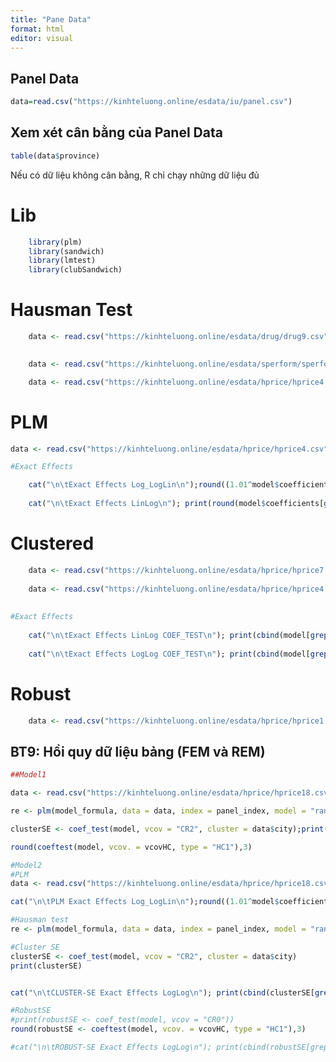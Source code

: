 ```yaml
---
title: "Pane Data"
format: html
editor: visual
---
```


## Panel Data

```r
data=read.csv("https://kinhteluong.online/esdata/iu/panel.csv")
```

## Xem xét cân bằng của Panel Data

```r
table(data$province)
```

Nếu có dữ liệu không cân bằng, R chỉ chạy những dữ liệu đủ

# Lib

```r
    library(plm)
    library(sandwich)
    library(lmtest)
    library(clubSandwich)
```

# Hausman Test

```r

    data <- read.csv("https://kinhteluong.online/esdata/drug/drug9.csv");model_formula <- log(drugusers) ~ landprice + log(unempl) + log(pcgdp) + urbanize + countryborder + selfempl + industry;panel_index <- c("commune","year");re <- plm(model_formula, data = data, index = panel_index, model = "random");fe <- plm(model_formula, data = data, index = panel_index, model = "within"); phtest(fe,re)
  
```

```r
    data <- read.csv("https://kinhteluong.online/esdata/sperform/sperform3.csv");model_formula <- log(GPA) ~ log(socialtime) + studytime + log(attendance) + work + library + campus + offcampus;panel_index <- c("student","year");re <- plm(model_formula, data = data, index = panel_index, model = "random");fe <- plm(model_formula, data = data, index = panel_index, model = "within"); phtest(fe,re)
```

```r
    data <- read.csv("https://kinhteluong.online/esdata/hprice/hprice4.csv");model_formula <- log(hprice) ~ log(pcgdp) + log(interest) + unempl + policy + project + selfempl + industry;panel_index <- c("city","year");re <- plm(model_formula, data = data, index = panel_index, model = "random");fe <- plm(model_formula, data = data, index = panel_index, model = "within"); phtest(fe,re)
```

# PLM

```r
data <- read.csv("https://kinhteluong.online/esdata/hprice/hprice4.csv");    model_formula <- log(hprice) ~ pcgdp + interest + unempl + policy + project + selfempl + industry;panel_index <- c("city","year"); model <- plm(model_formula, data = data, index = panel_index, model = "within"); summary(model)

#Exact Effects

    cat("\n\tExact Effects Log_LogLin\n");round((1.01^model$coefficients[grepl("log", names(model$coefficients))] - 1) * 100, 3);round((exp(model$coefficients[!grepl("log", names(model$coefficients)) & names(model$coefficients) != "(Intercept)"]) - 1) * 100, 3)
    
    cat("\n\tExact Effects LinLog\n"); print(round(model$coefficients[grepl('log', names(model$coefficients))] * log(1.01), 3)); print(round(model$coefficients[!grepl('log', names(model$coefficients)) & names(model$coefficients) != '(Intercept)'], 3))
```

# Clustered

```r
    data <- read.csv("https://kinhteluong.online/esdata/hprice/hprice7.csv");    model_formula <- log(hprice) ~ log(pcgdp) + log(interest) + log(unempl) + policy + project + selfempl + industry;panel_index <- c("city","year"); model <- plm(model_formula, data = data, index = panel_index, model = "within"); print(model <- coef_test(model, vcov = "CR2", cluster = data$city))
    
    data <- read.csv("https://kinhteluong.online/esdata/hprice/hprice4.csv");    model_formula <- hprice ~ log(pcgdp) + log(interest) + unempl + policy + project + selfempl + industry;panel_index <- c("city","year"); model <- plm(model_formula, data = data, index = panel_index, model = "random"); print(model <- coef_test(model, vcov = "CR2", cluster = data$city))
    
  
#Exact Effects
    
    cat("\n\tExact Effects LinLog COEF_TEST\n"); print(cbind(model[grepl('log', model$Coef) & model$p_Satt <= 0.1, "Coef"], round(model[grepl('log', model$Coef) & model$p_Satt <= 0.1, "beta"] * log(1.01), 3)), quote = F); print(cbind(format(model[!grepl('log', model$Coef) & model$Coef != '(Intercept)' & model$p_Satt <= 0.1, "Coef"], justify = "left"), round(model[!grepl('log', model$Coef) & model$Coef != '(Intercept)' & model$p_Satt <= 0.1, "beta"], 3)), quote = F)
    
    cat("\n\tExact Effects LogLog COEF_TEST\n"); print(cbind(model[grepl('log', model$Coef) & model$p_Satt <= 0.1, "Coef"], round((1.01^model[grepl('log', model$Coef) & model$p_Satt <= 0.1, "beta"] - 1) * 100, 3)), quote = F); print(cbind(format(model[!grepl('log', model$Coef) & model$Coef != '(Intercept)' & model$p_Satt <= 0.1, "Coef"], justify = "left"), round((exp(model[!grepl('log', model$Coef) & model$Coef != '(Intercept)' & model$p_Satt <= 0.1, "beta"]) - 1) * 100, 3)), quote = F)
```

# Robust

```r
    data <- read.csv("https://kinhteluong.online/esdata/hprice/hprice1.csv");model_formula <- hprice ~ log(pcgdp) + log(interest) + log(unempl) + policy + project + selfempl + industry;panel_index <- c("city","year");re <- plm(model_formula, data = data, index = panel_index, model = "random"); round(coeftest(re, vcov. = vcovHC, type = "HC1"),3)

```

## BT9: Hồi quy dữ liệu bảng (FEM và REM)

```r
##Model1

data <- read.csv("https://kinhteluong.online/esdata/hprice/hprice18.csv");    model_formula <- hprice ~ pcgdp + interest + unempl + policy + project + selfempl + industry;panel_index <- c("city","year"); model <- plm(model_formula, data = data, index = panel_index, model = "random"); summary(model)

re <- plm(model_formula, data = data, index = panel_index, model = "random");fe <- plm(model_formula, data = data, index = panel_index, model = "within"); phtest(fe,re)

clusterSE <- coef_test(model, vcov = "CR2", cluster = data$city);print(clusterSE)

round(coeftest(model, vcov. = vcovHC, type = "HC1"),3)
```

```r
#Model2
#PLM
data <- read.csv("https://kinhteluong.online/esdata/hprice/hprice18.csv");    model_formula <- log(hprice) ~ pcgdp + log(interest) + log(unempl) + policy + project + selfempl + industry;panel_index <- c("city","year"); model <- plm(model_formula, data = data, index = panel_index, model = "within"); summary(model)

cat("\n\tPLM Exact Effects Log_LogLin\n");round((1.01^model$coefficients[grepl("log", names(model$coefficients))] - 1) * 100, 3);round((exp(model$coefficients[!grepl("log", names(model$coefficients)) & names(model$coefficients) != "(Intercept)"]) - 1) * 100, 3)

#Hausman test
re <- plm(model_formula, data = data, index = panel_index, model = "random");fe <- plm(model_formula, data = data, index = panel_index, model = "within"); phtest(fe,re)

#Cluster SE
clusterSE <- coef_test(model, vcov = "CR2", cluster = data$city)
print(clusterSE)


cat("\n\tCLUSTER-SE Exact Effects LogLog\n"); print(cbind(clusterSE[grepl('log', clusterSE$Coef) & clusterSE$p_Satt <= 0.1, "Coef"], round((1.01^clusterSE[grepl('log', clusterSE$Coef) & clusterSE$p_Satt <= 0.1, "beta"] - 1) * 100, 3)), quote = F); print(cbind(format(clusterSE[!grepl('log', clusterSE$Coef) & clusterSE$Coef != '(Intercept)' & clusterSE$p_Satt <= 0.1, "Coef"], justify = "left"), round((exp(clusterSE[!grepl('log', clusterSE$Coef) & clusterSE$Coef != '(Intercept)' & clusterSE$p_Satt <= 0.1, "beta"]) - 1) * 100, 3)), quote = F)

#RobustSE
#print(robustSE <- coef_test(model, vcov = "CR0"))
round(robustSE <- coeftest(model, vcov. = vcovHC, type = "HC1"),3)

#cat("\n\tROBUST-SE Exact Effects LogLog\n"); print(cbind(robustSE[grepl('log', robustSE$Coef) & robustSE$p_Satt <= 0.1, "Coef"], round((1.01^robustSE[grepl('log', robustSE$Coef) & robustSE$p_Satt <= 0.1, "beta"] - 1) * 100, 3)), quote = F); print(cbind(format(robustSE[!grepl('log', robustSE$Coef) & robustSE$Coef != '(Intercept)' & robustSE$p_Satt <= 0.1, "Coef"], justify = "left"), round((exp(robustSE[!grepl('log', robustSE$Coef) & robustSE$Coef != '(Intercept)' & robustSE$p_Satt <= 0.1, "beta"]) - 1) * 100, 3)), quote = F)

```
